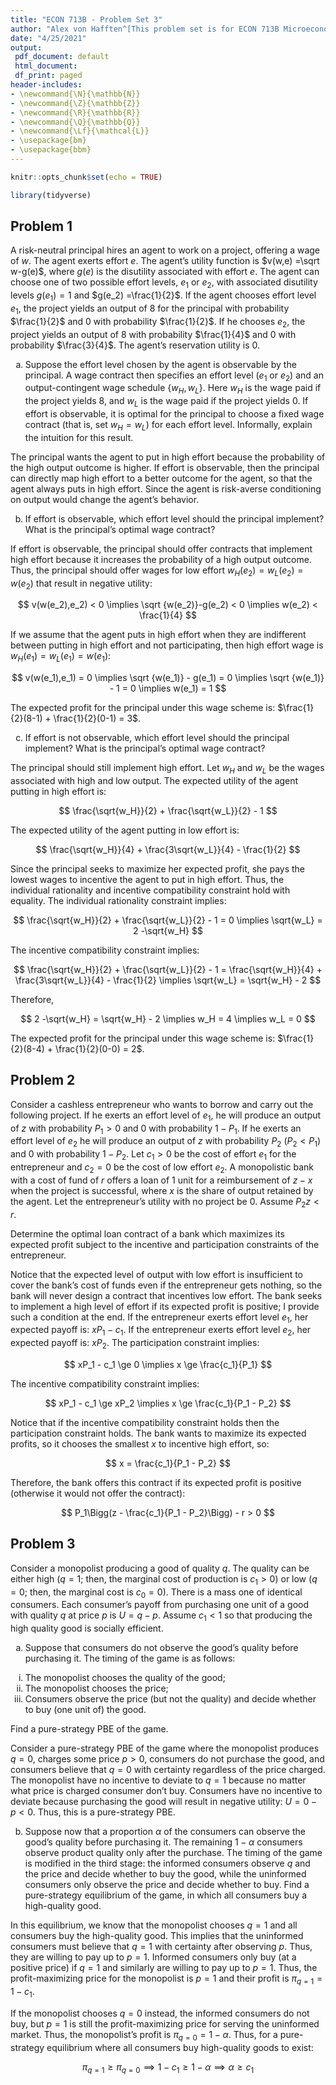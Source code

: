 ```yaml
---
title: "ECON 713B - Problem Set 3"
author: "Alex von Hafften^[This problem set is for ECON 713B Microeconomic Theory taught by Marzena Rostek with assistance from Arseniy Stolyarov at UW-Madison. I worked on this problem set with a study group of Michael Nattinger, Andrew Smith, and Ryan Mather. I also discussed problems with Sarah Bass, Emily Case, Danny Edgel, and Katherine Kwok.]"
date: "4/25/2021"
output:
 pdf_document: default
 html_document:
 df_print: paged
header-includes:
- \newcommand{\N}{\mathbb{N}}
- \newcommand{\Z}{\mathbb{Z}}
- \newcommand{\R}{\mathbb{R}}
- \newcommand{\Q}{\mathbb{Q}}
- \newcommand{\Lf}{\mathcal{L}}
- \usepackage{bm}
- \usepackage{bbm}
---
```


```r
knitr::opts_chunk$set(echo = TRUE)

library(tidyverse)
```

## Problem 1

A risk-neutral principal hires an agent to work on a project, offering a wage of $w$. The agent exerts effort $e$. The agent’s utility function is $v(w,e) =\sqrt w-g(e)$, where $g(e)$ is the disutility associated with effort $e$. The agent can choose one of two possible effort levels, $e_1$ or $e_2$, with associated disutility levels $g(e_1) = 1$ and $g(e_2) =\frac{1}{2}$. If the agent chooses effort level $e_1$, the project yields an output of 8 for the principal with probability $\frac{1}{2}$ and 0 with probability $\frac{1}{2}$. If he chooses $e_2$, the project yields an output of 8 with probability $\frac{1}{4}$ and 0 with probability $\frac{3}{4}$. The agent’s reservation utility is 0.

(a) Suppose the effort level chosen by the agent is observable by the principal. A wage contract then specifies an effort level ($e_1$ or $e_2$) and an output-contingent wage schedule $\{w_H,w_L\}$. Here $w_H$ is the wage paid if the project yields 8, and $w_L$ is the wage paid if the project yields 0. If effort is observable, it is optimal for the principal to choose a fixed wage contract (that is, set $w_H=w_L$) for each effort level. Informally, explain the intuition for this result.

The principal wants the agent to put in high effort because the probability of the high output outcome is higher.  If effort is observable, then the principal can directly map high effort to a better outcome for the agent, so that the agent always puts in high effort.  Since the agent is risk-averse conditioning on output would change the agent's behavior.

(b) If effort is observable, which effort level should the principal implement? What is the principal's optimal wage contract?

If effort is observable, the principal should offer contracts that implement high effort because it increases the probability of a high output outcome.  Thus, the principal should offer wages for low effort $w_H(e_2) = w_L(e_2) = w(e_2)$ that result in negative utility:

$$
v(w(e_2),e_2) < 0 \implies \sqrt {w(e_2)}-g(e_2) < 0 \implies w(e_2) < \frac{1}{4}
$$

If we assume that the agent puts in high effort when they are indifferent between putting in high effort and not participating, then high effort wage is $w_H(e_1) = w_L(e_1) = w(e_1)$:

$$
v(w(e_1),e_1) = 0 \implies \sqrt {w(e_1)} - g(e_1) = 0 \implies \sqrt {w(e_1)} - 1 = 0 \implies w(e_1) = 1
$$

The expected profit for the principal under this wage scheme is: $\frac{1}{2}(8-1) + \frac{1}{2}(0-1) = 3$.

\pagebreak

(c) If effort is not observable, which effort level should the principal implement? What is the principal's optimal wage contract?

The principal should still implement high effort. Let $w_H$ and $w_L$ be the wages associated with high and low output. The expected utility of the agent putting in high effort is:

$$
\frac{\sqrt{w_H}}{2} + \frac{\sqrt{w_L}}{2} - 1
$$

The expected utility of the agent putting in low effort is:

$$
\frac{\sqrt{w_H}}{4} + \frac{3\sqrt{w_L}}{4} - \frac{1}{2}
$$

Since the principal seeks to maximize her expected profit, she pays the lowest wages to incentive the agent to put in high effort.  Thus, the individual rationality and incentive compatibility constraint hold with equality.  The individual rationality constraint implies:

$$
\frac{\sqrt{w_H}}{2} + \frac{\sqrt{w_L}}{2} - 1 = 0 \implies \sqrt{w_L} = 2 -\sqrt{w_H}
$$

The incentive compatibility constraint implies:

$$
\frac{\sqrt{w_H}}{2} + \frac{\sqrt{w_L}}{2} - 1 = \frac{\sqrt{w_H}}{4} + \frac{3\sqrt{w_L}}{4} - \frac{1}{2} 
\implies 
\sqrt{w_L} = \sqrt{w_H} - 2
$$

Therefore,

$$
2 -\sqrt{w_H} = \sqrt{w_H} - 2 \implies w_H = 4 \implies w_L = 0
$$

The expected profit for the principal under this wage scheme is: $\frac{1}{2}(8-4) + \frac{1}{2}(0-0) = 2$.

\pagebreak

## Problem 2

Consider a cashless entrepreneur who wants to borrow and carry out the following project. If he exerts an effort level of $e_1$, he will produce an output of $z$ with probability $P_1>0$ and 0 with probability $1-P_1$. If he exerts an effort level of $e_2$ he will produce an output of $z$ with probability $P_2$ ($P_2 < P_1$) and 0 with probability $1-P_2$. Let $c_1>0$ be the cost of effort $e_1$ for the entrepreneur and $c_2= 0$ be the cost of low effort $e_2$. A monopolistic bank with a cost of fund of $r$ offers a loan of 1 unit for a reimbursement of $z-x$ when the project is successful, where $x$ is the share of output retained by the agent. Let the entrepreneur’s utility with no project be 0. Assume $P_2 z < r$.

Determine the optimal loan contract of a bank which maximizes its expected profit subject to the incentive and participation constraints of the entrepreneur.

Notice that the expected level of output with low effort is insufficient to cover the bank's cost of funds even if the entrepreneur gets nothing, so the bank will never design a contract that incentives low effort.  The bank seeks to implement a high level of effort if its expected profit is positive; I provide such a condition at the end. If the entrepreneur exerts effort level $e_1$, her expected payoff is: $xP_1 - c_1$. If the entrepreneur exerts effort level $e_2$, her expected payoff is: $xP_2$. The participation constraint implies:

$$
xP_1 - c_1 \ge 0 \implies x \ge \frac{c_1}{P_1}
$$

The incentive compatibility constraint implies:

$$
xP_1 - c_1 \ge xP_2 \implies x \ge  \frac{c_1}{P_1 - P_2}
$$

Notice that if the incentive compatibility constraint holds then the participation constraint holds. The bank wants to maximize its expected profits, so it chooses the smallest $x$ to incentive high effort, so:

$$
x =  \frac{c_1}{P_1 - P_2}
$$

Therefore, the bank offers this contract if its expected profit is positive (otherwise it would not offer the contract):

$$
P_1\Bigg(z - \frac{c_1}{P_1 - P_2}\Bigg) - r > 0
$$

\pagebreak

## Problem 3

Consider a monopolist producing a good of quality $q$.  The quality can be either high ($q = 1$; then, the marginal cost of production is $c_1 > 0$) or low ($q = 0$; then, the marginal cost is $c_0 = 0$). There is a mass one of identical consumers. Each consumer’s payoff from purchasing one unit of a good with quality $q$ at price $p$ is $U = q - p$. Assume $c_1 < 1$ so that producing the high quality good is socially efficient.

(a) Suppose that consumers do not observe the good’s quality before purchasing it. The timing of the game is as follows:

i. The monopolist chooses the quality of the good;
ii. The monopolist chooses the price;
iii. Consumers observe the price (but not the quality) and decide whether to buy (one unit of) the good.

Find a pure-strategy PBE of the game.

Consider a pure-strategy PBE of the game where the monopolist produces $q=0$, charges some price $p > 0$, consumers do not purchase the good, and consumers believe that $q=0$ with certainty regardless of the price charged.  The monopolist have no incentive to deviate to $q=1$ because no matter what price is charged consumer don't buy.  Consumers have no incentive to deviate because purchasing the good will result in negative utility: $U = 0 - p < 0$. Thus, this is a pure-strategy PBE.

(b) Suppose now that a proportion $\alpha$ of the consumers can observe the good’s quality before purchasing it. The remaining $1 - \alpha$ consumers observe product quality only after the purchase.  The timing of the game is modified in the third stage: the informed consumers observe $q$ and the price and decide whether to buy the good, while the uninformed consumers only observe the price and decide whether to buy. Find a pure-strategy equilibrium of the game, in which all consumers buy a high-quality good.

In this equilibrium, we know that the monopolist chooses $q=1$ and all consumers buy the high-quality good.  This implies that the uninformed consumers must believe that $q=1$ with certainty after observing $p$.  Thus, they are willing to pay up to $p = 1$.  Informed consumers only buy (at a positive price) if $q=1$ and similarly are willing to pay up to $p=1$.  Thus, the profit-maximizing price for the monopolist is $p = 1$ and their profit is $\pi_{q=1} = 1 - c_1$.

If the monopolist chooses $q=0$ instead, the informed consumers do not buy, but $p=1$ is still the profit-maximizing price for serving the uninformed market.  Thus, the monopolist's profit is $\pi_{q=0} = 1 - \alpha$.  Thus, for a pure-strategy equilibrium where all consumers buy high-quality goods to exist:

$$
\pi_{q=1} \ge \pi_{q=0} \implies 1 - c_1 \ge 1 - \alpha \implies \alpha \ge c_1
$$